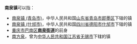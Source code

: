 '''南泉镇'''可以指：
* [[南泉镇_(青岛市)|南泉镇 (青岛市)]]，中华人民共和国[[山东省|山东省]][[青岛市|青岛市]][[即墨区|即墨区]]下辖的镇
* [[南泉镇_(什邡市)|南泉镇 (什邡市)]]，中华人民共和国[[四川省|四川省]][[德阳市|德阳市]][[什邡市|什邡市]]下辖的镇
*[[重庆市|重庆市]][[巴南区|巴南区]]'''[[南泉街道|南泉街道]]'''的前身
* [[南方泉|南方泉]]，曾为[[中华人民共和国|中华人民共和国]][[江苏省|江苏省]][[无锡市|无锡市]]下辖的镇
{{disambig|cat=三字中国镇名消歧义}}